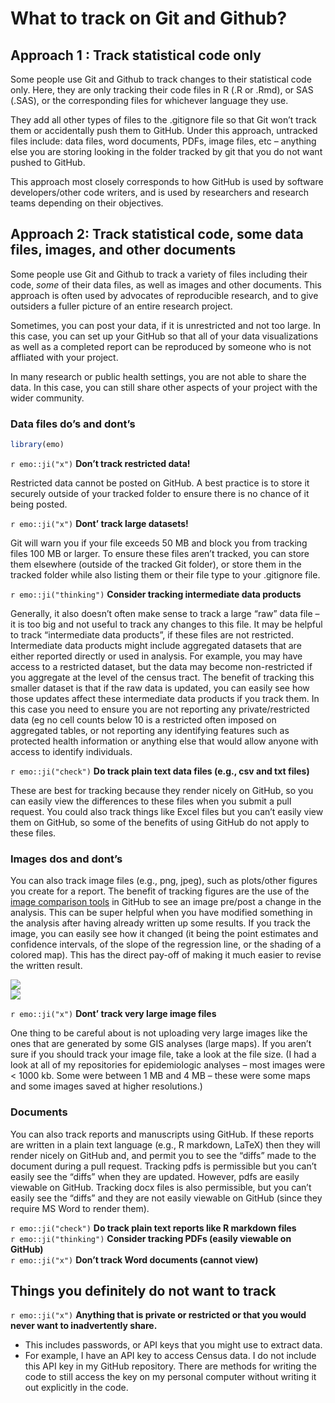 # What to track on Git and Github?

## Approach 1 : Track statistical code only

Some people use Git and Github to track changes to their statistical code only. 
Here, they are only tracking their code files in R (.R or .Rmd), or 
SAS (.SAS), or the corresponding files for whichever language they use. 

They add all other types of files to the .gitignore file so that Git
won't track them or accidentally push them to GitHub. Under this approach, 
untracked files include: data files, word documents, PDFs, image files, etc -- 
anything else you are storing looking in the folder tracked by git that you do
not want pushed to GitHub.

This approach most closely corresponds to how GitHub is used by software 
developers/other code writers, and is used by researchers and research 
teams depending on their objectives.

## Approach 2: Track statistical code, some data files, images, and other documents

Some people use Git and Github to track a variety of files including their code, 
*some* of their data files, as well as images and other documents. This approach
is often used by advocates of reproducible research, and to give outsiders a 
fuller picture of an entire research project. 

Sometimes, you can post your data, if it is unrestricted and not too large. In 
this case, you can set up your GitHub so that all of your data visualizations 
as well as a completed report can be reproduced by someone who is not affliated
with your project. 

In many research or public health settings, you are not able to share the data. 
In this case, you can still share other aspects of your project with the wider 
community.

### Data files do's and dont's

```r
library(emo)
```

`r emo::ji("x")` **Don't track restricted data!**

Restricted data cannot be posted on GitHub. A best practice is to store it 
securely outside of your tracked folder to ensure there is no chance of it being
posted. 

`r emo::ji("x")` **Dont' track large datasets!** 

Git will warn you if your file exceeds 50 MB and 
block you from tracking files 100 MB or larger. To ensure these files aren't tracked, you can store them elsewhere (outside of
the tracked Git folder), or store them in the tracked folder while also listing them or their file type to your .gitignore file. 

`r emo::ji("thinking")` **Consider tracking intermediate data products**

Generally, it also doesn't often make sense to track a large "raw" data file -- it is too big and not useful to track any changes to this file. It may be helpful to track "intermediate data products", if these files are not restricted. Intermediate data products might include aggregated datasets that are either reported directly or used in analysis. For example, you may have access to a restricted dataset, but the data may become non-restricted if you aggregate at the level of the census tract. The benefit of tracking this smaller dataset is that if the raw data is updated, you can easily see how those updates affect these intermediate data products if you track them. In this case you need to ensure you are not reporting any private/restricted data (eg no cell counts below 10 is a restricted often imposed on aggregated tables, or not reporting any identifying features such as protected health information or anything else that would allow anyone with access to identify 
individuals.

`r emo::ji("check")` **Do track plain text data files (e.g., csv and txt files) **

These are best for tracking because they render nicely on GitHub, so you can
easily view the differences to these files when you submit a pull request. You 
could also track things like Excel files but you can't easily view them on 
GitHub, so some of the benefits of using GitHub do not apply to these files.
   
### Images dos and dont's

You can also track image files (e.g., png, jpeg), such as plots/other figures 
you create for a report. The benefit of  tracking figures are the use of the 
[image comparison tools](https://github.blog/2011-03-21-behold-image-view-modes/)
in GitHub to see an image pre/post a change in the 
analysis. This can be super helpful when you have modified something in the 
analysis after having already written up some results. If you track the image, 
you can easily see how it changed (it being the point estimates and confidence
intervals, of the slope of the regression line, or the shading of a colored map).
This has the direct pay-off of making it much easier to revise the written 
result.

  <div class="app-image">
   <a href="https://drive.google.com/file/d/1KY5BgNgtaLRXHHGz6mHc4jcgwSvwDYvt/preview"><img src="onion-skin-example.gif"></a>
  </div>
  
  <div class="app-image">
   <a href="https://drive.google.com/file/d/148hhoZhBuYCGspjKYfgE9leXVv0DeXdR/preview"><img src="swipe-example.gif"></a>
  </div>
  
`r emo::ji("x")` **Dont' track very large image files**

One thing to be careful about is not uploading very large images like the 
ones that are generated by some GIS analyses (large maps). If you aren't sure if
you should track your image file, take a look at the file size. (I had a look at
all of my repositories for epidemiologic analyses -- most images were < 1000 kb.
Some were between 1 MB and 4 MB -- these were some maps and some images saved at
higher resolutions.)

### Documents

You can also track reports and manuscripts using GitHub. If these reports are 
written in a plain text language (e.g., R markdown, LaTeX) then they will render
nicely on GitHub and, and permit you to see the "diffs" made to the document 
during a pull request. Tracking pdfs is permissible but you can't easily see the
"diffs" when they are updated. However, pdfs are easily viewable on GitHub. 
Tracking docx files is also permissible, but you can't easily see the "diffs" 
and they are not easily viewable on GitHub (since they require MS Word to render
them). 

`r emo::ji("check")` **Do track plain text reports like R markdown files**  
`r emo::ji("thinking")` **Consider tracking PDFs (easily viewable on GitHub)**  
`r emo::ji("x")` **Don't track Word documents (cannot view)**


## Things you definitely do not want to track

`r emo::ji("x")` **Anything that is private or restricted or that you would never want to 
inadvertently share.**

* This includes passwords, or API keys that you might use to extract data. 
* For example, I have an API key to access Census data. I do not include this
API key in my GitHub repository. There are methods for writing the code to still
access the key on my personal computer without writing it out explicitly in the 
code. 
  


